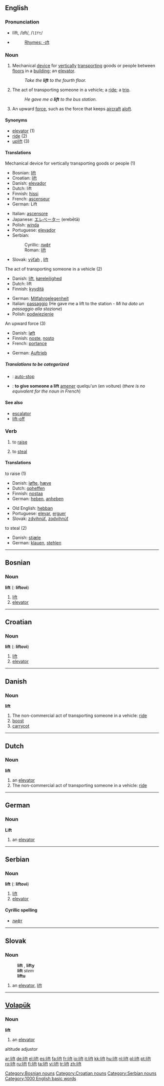 ==English==

===Pronunciation===
*lĭft, /lɪft/, /<tt>lIft</tt>/
*{{audio|en-us-lift.ogg|Audio (US)}}
*:[[Rhymes:English:-ɪft|Rhymes: -ɪft]]

===Noun===
{{en-noun}}

# {{UK}} Mechanical [[device]] for [[vertically]] [[transporting]] goods or people between [[floors]] in a [[building]]; an [[elevator]].
#:''Take the '''lift''' to the fourth floor.''
# The act of transporting someone in a vehicle; a [[ride]]; a [[trip]].
#:''He gave me a '''lift''' to the bus station.''
# An upward [[force]], such as the force that keeps [[aircraft]] [[aloft]].

====Synonyms====
*[[elevator]] (1)
*[[ride]] (2)
*[[uplift]] (3)

====Translations====
;Mechanical device for vertically transporting goods or people (1)
{{top}}
*Bosnian: [[lift#Bosnian|lift]] {{m}}
*Croatian: [[lift#Croatian|lift]] {{m}}
*Danish: [[elevator#Danish|elevador]]
*Dutch: lift {{m}}
*Finnish: [[hissi]]
*French: [[ascenseur]] {{m}}
*German: Lift {{m}}
{{mid}}
*Italian: [[ascensore]] {{m}}
*Japanese: [[エレベーター]] (erebētā)
*Polish: [[winda]] {{f}}
*Portuguese: [[elevador]] {{m}}
*Serbian:
*:Cyrillic: [[лифт#Serbian|лифт]] {{m}}
*:Roman: [[lift#Serbian|lift]] {{m}}
*Slovak: [[výťah]] {{m}}, [[lift#Slovak|lift]] {{m}}
{{bottom}}

;The act of transporting someone in a vehicle (2)
{{top}}
*Danish: [[lift#Danish|lift]], [[kørelejlighed]]
*Dutch: lift {{m}}
*Finnish: [[kyyditä]]
{{mid}}
*German: [[Mitfahrgelegenheit]] {{f}}
*Italian: [[passaggio]] {{m}} (He gave me a lift to the station - ''Mi ha dato un passaggio alla stazione'')
*Polish: [[podwiezienie]] {{n}}
{{bottom}}

;An upward force (3)
{{top}}
*Danish: [[løft]]
*Finnish: [[noste]], [[nosto]]
*French: [[portance]] {{m}}
{{mid}}
*German: [[Auftrieb]] {{m}}
{{bottom}}

=====Translations to be categorized=====
{{checktrans}}
*{{ttbc|Dutch}}: [[auto-stop]] {{m}}
*{{ttbc|French}}: '''to give someone a lift''' [[amener]] quelqu'un (en voiture) (''there is no equivalent for the noun in French'')

====See also====
*[[escalator]]
*[[lift-off]]

===Verb===
{{en-verb}}
# to [[raise]] 
# {{slang}} to [[steal]]

====Translations====
;to raise (1)
{{top}}
*Danish: [[løfte]], [[hæve]]
*Dutch: [[opheffen]]
*Finnish: [[nostaa]]
*German: [[heben]], [[anheben]]
{{mid}}
*Old English: [[hebban]]
*Portuguese: [[elevar]], [[erguer]]
*Slovak: [[zdvihnúť]], [[zodvihnúť]]
{{bottom}}

;to steal (2)
{{top}}
*Danish: [[stjæle]]
*German: [[klauen]], [[stehlen]]
{{mid}}
{{bottom}}

----

==Bosnian==
===Noun===
'''lift''' {{m}} {{s}} ({{p}}: '''liftovi''')
#[[lift]]
#[[elevator]]
[[Category:Bosnian nouns]]

----

==Croatian==
===Noun===
'''lift''' {{m}} {{s}} ({{p}}: '''liftovi''')
#[[lift]]
#[[elevator]]
[[Category:Croatian nouns]]

----

==Danish==
===Noun===
'''lift''' 
# The non-commercial act of transporting someone in a vehicle: [[ride]]
# [[boost]]
# [[carrycot]]

----

==Dutch==
===Noun===
'''lift''' {{m}}
# an [[elevator]]
# The non-commercial act of transporting someone in a vehicle: [[ride]]

----

==German==
===Noun===
'''Lift''' {{m}}
# an [[elevator]]

----

==Serbian==
===Noun===
'''lift''' {{m}} {{s}} ({{p}}: '''liftovi''')
#[[lift]]
#[[elevator]]
====Cyrillic spelling====
*[[лифт#Serbian|лифт]]
[[Category:Serbian nouns]]

----

==Slovak==
===Noun===
:'''lift''' {{m}}, '''lifty''' {{p}}
:'''lift''' ''stem''
:'''liftu''' ''{{gensg}}''
:{{dub}}
# an [[elevator]], [[lift#English|lift]]

----

==[[Volapük]]==
===Noun===
'''lift'''
# an [[elevator]]

[[Category:1000 English basic words]]

altitude adjustor

[[ar:lift]]
[[de:lift]]
[[el:lift]]
[[es:lift]]
[[fa:lift]]
[[fr:lift]]
[[io:lift]]
[[it:lift]]
[[kk:lift]]
[[hu:lift]]
[[nl:lift]]
[[pl:lift]]
[[pt:lift]]
[[ro:lift]]
[[ru:lift]]
[[fi:lift]]
[[ta:lift]]
[[vi:lift]]
[[tr:lift]]
[[zh:lift]]